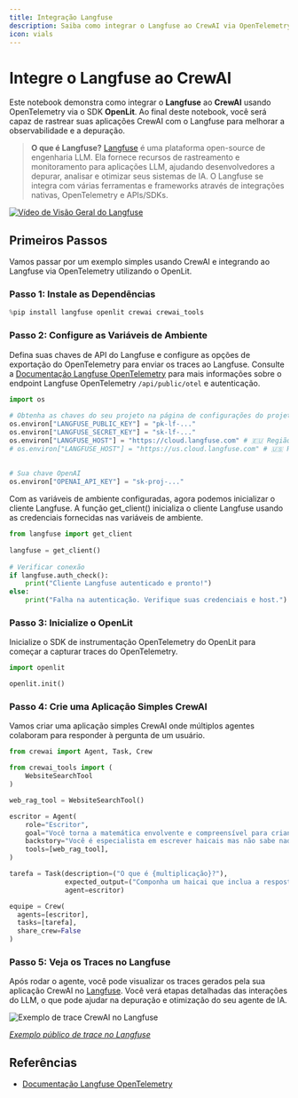 ```yaml
---
title: Integração Langfuse
description: Saiba como integrar o Langfuse ao CrewAI via OpenTelemetry usando OpenLit
icon: vials
---
```


# Integre o Langfuse ao CrewAI

Este notebook demonstra como integrar o **Langfuse** ao **CrewAI** usando OpenTelemetry via o SDK **OpenLit**. Ao final deste notebook, você será capaz de rastrear suas aplicações CrewAI com o Langfuse para melhorar a observabilidade e a depuração.

> **O que é Langfuse?** [Langfuse](https://langfuse.com) é uma plataforma open-source de engenharia LLM. Ela fornece recursos de rastreamento e monitoramento para aplicações LLM, ajudando desenvolvedores a depurar, analisar e otimizar seus sistemas de IA. O Langfuse se integra com várias ferramentas e frameworks através de integrações nativas, OpenTelemetry e APIs/SDKs.

[![Vídeo de Visão Geral do Langfuse](https://github.com/user-attachments/assets/3926b288-ff61-4b95-8aa1-45d041c70866)](https://langfuse.com/watch-demo)

## Primeiros Passos

Vamos passar por um exemplo simples usando CrewAI e integrando ao Langfuse via OpenTelemetry utilizando o OpenLit.

### Passo 1: Instale as Dependências

```python
%pip install langfuse openlit crewai crewai_tools
```

### Passo 2: Configure as Variáveis de Ambiente

Defina suas chaves de API do Langfuse e configure as opções de exportação do OpenTelemetry para enviar os traces ao Langfuse. Consulte a [Documentação Langfuse OpenTelemetry](https://langfuse.com/docs/opentelemetry/get-started) para mais informações sobre o endpoint Langfuse OpenTelemetry `/api/public/otel` e autenticação.

```python
import os
 
# Obtenha as chaves do seu projeto na página de configurações do projeto: https://cloud.langfuse.com
os.environ["LANGFUSE_PUBLIC_KEY"] = "pk-lf-..." 
os.environ["LANGFUSE_SECRET_KEY"] = "sk-lf-..."
os.environ["LANGFUSE_HOST"] = "https://cloud.langfuse.com" # 🇪🇺 Região UE
# os.environ["LANGFUSE_HOST"] = "https://us.cloud.langfuse.com" # 🇺🇸 Região EUA
 
 
# Sua chave OpenAI
os.environ["OPENAI_API_KEY"] = "sk-proj-..."
```
Com as variáveis de ambiente configuradas, agora podemos inicializar o cliente Langfuse. A função get_client() inicializa o cliente Langfuse usando as credenciais fornecidas nas variáveis de ambiente.

```python
from langfuse import get_client
 
langfuse = get_client()
 
# Verificar conexão
if langfuse.auth_check():
    print("Cliente Langfuse autenticado e pronto!")
else:
    print("Falha na autenticação. Verifique suas credenciais e host.")
```

### Passo 3: Inicialize o OpenLit

Inicialize o SDK de instrumentação OpenTelemetry do OpenLit para começar a capturar traces do OpenTelemetry.

```python
import openlit

openlit.init()
```

### Passo 4: Crie uma Aplicação Simples CrewAI

Vamos criar uma aplicação simples CrewAI onde múltiplos agentes colaboram para responder à pergunta de um usuário.

```python
from crewai import Agent, Task, Crew

from crewai_tools import (
    WebsiteSearchTool
)

web_rag_tool = WebsiteSearchTool()

escritor = Agent(
    role="Escritor",
    goal="Você torna a matemática envolvente e compreensível para crianças pequenas através de poesias",
    backstory="Você é especialista em escrever haicais mas não sabe nada de matemática.",
    tools=[web_rag_tool],  
)

tarefa = Task(description=("O que é {multiplicação}?"),
              expected_output=("Componha um haicai que inclua a resposta."),
              agent=escritor)

equipe = Crew(
  agents=[escritor],
  tasks=[tarefa],
  share_crew=False
)
```

### Passo 5: Veja os Traces no Langfuse

Após rodar o agente, você pode visualizar os traces gerados pela sua aplicação CrewAI no [Langfuse](https://cloud.langfuse.com). Você verá etapas detalhadas das interações do LLM, o que pode ajudar na depuração e otimização do seu agente de IA.

![Exemplo de trace CrewAI no Langfuse](https://langfuse.com/images/cookbook/integration_crewai/crewai-example-trace.png)

_[Exemplo público de trace no Langfuse](https://cloud.langfuse.com/project/cloramnkj0002jz088vzn1ja4/traces/e2cf380ffc8d47d28da98f136140642b?timestamp=2025-02-05T15%3A12%3A02.717Z&observation=3b32338ee6a5d9af)_

## Referências

- [Documentação Langfuse OpenTelemetry](https://langfuse.com/docs/opentelemetry/get-started)